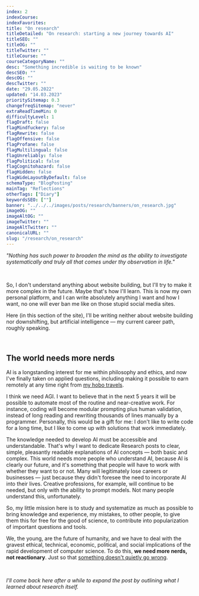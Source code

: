 ```yaml
---
index: 2
indexCourse:
indexFavorites:
title: "On research"
titleDetailed: "On research: starting a new journey towards AI"
titleSEO: ""
titleOG: ""
titleTwitter: ""
titleCourse: ""
courseCategoryName: ""
desc: "Something incredible is waiting to be known"
descSEO: ""
descOG: ""
descTwitter: ""
date: "29.05.2022"
updated: "14.03.2023"
prioritySitemap: 0.3
changefreqSitemap: "never"
extraReadTimeMin: 0
difficultyLevel: 1
flagDraft: false
flagMindfuckery: false
flagRewrite: false
flagOffensive: false
flagProfane: false
flagMultilingual: false
flagUnreliably: false
flagPolitical: false
flagCognitohazard: false
flagHidden: false
flagWideLayoutByDefault: false
schemaType: "BlogPosting"
mainTag: "Reflections"
otherTags: ["Diary"]
keywordsSEO: [""]
banner: "../../../images/posts/research/banners/on_research.jpg"
imageOG: ""
imageAltOG: ""
imageTwitter: ""
imageAltTwitter: ""
canonicalURL: ""
slug: "/research/on_research"
---
```




*"Nothing has such power to broaden the mind as the ability to investigate systematically and truly all that comes under thy observation in life."*

<br/>

So, I don't understand anything about website building, but I'll try to make it more complex in the future. Maybe that's how I'll learn. This is now my own personal platform, and I can write absolutely anything I want and how I want, no one will ever ban me like on those stupid social media sites.

Here (in this section of the site), I'll be writing neither about website building nor downshifting, but artificial intelligence — my current career path, roughly speaking.

<br/>

## The world needs more nerds

AI is a longstanding interest for me within philosophy and ethics, and now I've finally taken on applied questions, including making it possible to earn remotely at any time right from [my hobo travels](/adventures/venturing_forth). <StickerPack sticker="pepe_wink"/>

I think we need AGI. I want to believe that in the next 5 years it will be possible to automate most of the routine and near-creative work. For instance, coding will become modular prompting plus human validation, instead of long reading and rewriting thousands of lines manually by a programmer. Personally, this would be a gift for me: I don't like to write code for a long time, but I like to come up with solutions that work immediately. 

The knowledge needed to develop AI must be accessible and understandable. That's why I want to dedicate Research posts to clear, simple, pleasantly readable explanations of AI concepts — both basic and complex. This world needs more people who understand AI, because AI is clearly our future, and it's something that people will have to work with whether they want to or not. Many will legitimately lose careers or businesses — just because they didn't foresee the need to incorporate AI into their lives. Creative professions, for example, will continue to be needed, but only with the ability to prompt models. Not many people understand this, unfortunately.

So, my little mission here is to study and systematize as much as possible to bring knowledge and experience, my mistakes, to other people, to give them this for free for the good of science, to contribute into popularization of important questions and tools.

We, the young, are the future of humanity, and we have to deal with the gravest ethical, technical, economic, political, and social implications of the rapid development of computer science. To do this, **we need more nerds, not reactionary**. Just so that [something doesn't quietly go wrong](https://www.youtube.com/watch?v=diboERFAjkE).

<br/>

*I'll come back here after a while to expand the post by outlining what I learned about research itself.*